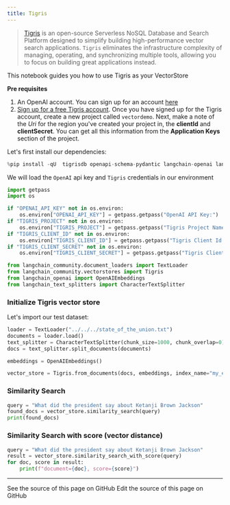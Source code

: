 ```yaml
---
title: Tigris
---
```


> [Tigris](https://tigrisdata.com) is an open-source Serverless NoSQL Database and Search Platform designed to simplify building high-performance vector search applications.
> `Tigris` eliminates the infrastructure complexity of managing, operating, and synchronizing multiple tools, allowing you to focus on building great applications instead.

This notebook guides you how to use Tigris as your VectorStore

**Pre requisites**

1. An OpenAI account. You can sign up for an account [here](https://platform.openai.com/)
2. [Sign up for a free Tigris account](https://console.preview.tigrisdata.cloud). Once you have signed up for the Tigris account, create a new project called `vectordemo`. Next, make a note of the *Uri* for the region you've created your project in, the **clientId** and **clientSecret**. You can get all this information from the **Application Keys** section of the project.

Let's first install our dependencies:

```python
%pip install -qU  tigrisdb openapi-schema-pydantic langchain-openai langchain-community tiktoken
```

We will load the `OpenAI` api key and `Tigris` credentials in our environment

```python
import getpass
import os

if "OPENAI_API_KEY" not in os.environ:
    os.environ["OPENAI_API_KEY"] = getpass.getpass("OpenAI API Key:")
if "TIGRIS_PROJECT" not in os.environ:
    os.environ["TIGRIS_PROJECT"] = getpass.getpass("Tigris Project Name:")
if "TIGRIS_CLIENT_ID" not in os.environ:
    os.environ["TIGRIS_CLIENT_ID"] = getpass.getpass("Tigris Client Id:")
if "TIGRIS_CLIENT_SECRET" not in os.environ:
    os.environ["TIGRIS_CLIENT_SECRET"] = getpass.getpass("Tigris Client Secret:")
```

```python
from langchain_community.document_loaders import TextLoader
from langchain_community.vectorstores import Tigris
from langchain_openai import OpenAIEmbeddings
from langchain_text_splitters import CharacterTextSplitter
```

### Initialize Tigris vector store

Let's import our test dataset:

```python
loader = TextLoader("../../../state_of_the_union.txt")
documents = loader.load()
text_splitter = CharacterTextSplitter(chunk_size=1000, chunk_overlap=0)
docs = text_splitter.split_documents(documents)

embeddings = OpenAIEmbeddings()
```

```python
vector_store = Tigris.from_documents(docs, embeddings, index_name="my_embeddings")
```

### Similarity Search

```python
query = "What did the president say about Ketanji Brown Jackson"
found_docs = vector_store.similarity_search(query)
print(found_docs)
```

### Similarity Search with score (vector distance)

```python
query = "What did the president say about Ketanji Brown Jackson"
result = vector_store.similarity_search_with_score(query)
for doc, score in result:
    print(f"document={doc}, score={score}")
```

---

<CardGroup cols={2}>
  <Card title="View Source" icon="eye" href="https://github.com/langchain-ai/docs/blob/main/src/oss/python/integrations/vectorstores/tigris.mdx">
    See the source of this page on GitHub
  </Card>
  <Card title="Edit Source" icon="pen-to-square" href="https://github.com/langchain-ai/docs/edit/main/src/oss/python/integrations/vectorstores/tigris.mdx">
    Edit the source of this page on GitHub
  </Card>
</CardGroup>
